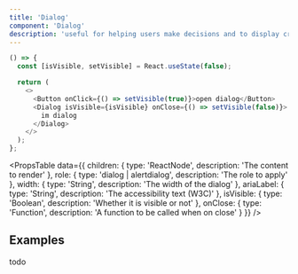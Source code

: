 ```yaml
---
title: 'Dialog'
component: 'Dialog'
description: 'useful for helping users make decisions and to display critical information.'
---
```


```js live removeFragment
() => {
  const [isVisible, setVisible] = React.useState(false);

  return (
    <>
      <Button onClick={() => setVisible(true)}>open dialog</Button>
      <Dialog isVisible={isVisible} onClose={() => setVisible(false)}>
        im dialog
      </Dialog>
    </>
  );
};
```

<PropsTable
  data={{
    children: {
      type: 'ReactNode',
      description: 'The content to render'
    },
    role: {
      type: 'dialog | alertdialog',
      description: 'The role to apply'
    },
    width: {
      type: 'String',
      description: 'The width of the dialog'
    },
    ariaLabel: {
      type: 'String',
      description: 'The accessibility text (W3C)'
    },
    isVisible: {
      type: 'Boolean',
      description: 'Whether it is visible or not'
    },
    onClose: {
      type: 'Function',
      description: 'A function to be called when on close'
    }
  }}
/>

## Examples

todo
